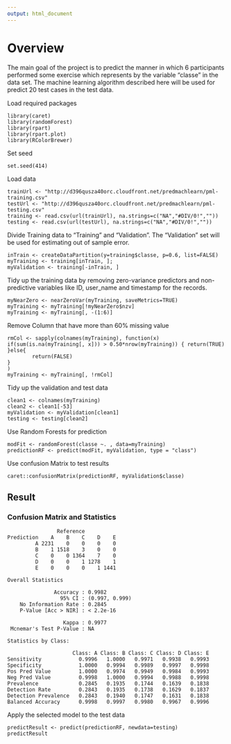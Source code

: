 ```yaml
---
output: html_document
---
```

# Overview
The main goal of the project is to predict the manner in which 6 participants performed some exercise which represents by the variable "classe" in the data set. The machine learning algorithm described here will be used for predict 20 test cases in the test data.

Load required packages
```
library(caret)
library(randomForest)
library(rpart)
library(rpart.plot)
library(RColorBrewer)
```

Set seed
```
set.seed(414)
```

Load data
```
trainUrl <- "http://d396qusza40orc.cloudfront.net/predmachlearn/pml-training.csv"
testUrl <- "http://d396qusza40orc.cloudfront.net/predmachlearn/pml-testing.csv"
training <- read.csv(url(trainUrl), na.strings=c("NA","#DIV/0!",""))
testing <- read.csv(url(testUrl), na.strings=c("NA","#DIV/0!",""))
```
Divide Training data to "Training" and "Validation". The "Validation" set will be used for estimating out of sample error.
```
inTrain <- createDataPartition(y=training$classe, p=0.6, list=FALSE)
myTraining <- training[inTrain, ]; 
myValidation <- training[-inTrain, ]
```
Tidy up the training data by removing zero-variance predictors and non-predictive variables like ID, user_name and timestamp for the records.
```
myNearZero <- nearZeroVar(myTraining, saveMetrics=TRUE)
myTraining <- myTraining[!myNearZero$nzv]
myTraining <- myTraining[, -(1:6)]
```

Remove Column that have more than 60% missing value
```
rmCol <- sapply(colnames(myTraining), function(x) if(sum(is.na(myTraining[, x])) > 0.50*nrow(myTraining)) { return(TRUE)
}else{
        return(FALSE)
}
)
myTraining <- myTraining[, !rmCol]
```

Tidy up the validation and test data
```
clean1 <- colnames(myTraining)
clean2 <- clean1[-53]
myValidation <- myValidation[clean1]
testing <- testing[clean2]
```

Use Random Forests for prediction
```
modFit <- randomForest(classe ~. , data=myTraining)
predictionRF <- predict(modFit, myValidation, type = "class")
```

Use confusion Matrix to test results
```
caret::confusionMatrix(predictionRF, myValidation$classe)
```

## Result
### Confusion Matrix and Statistics
```
                Reference
Prediction    A    B    C    D    E
         A 2231    0    0    0    0
         B    1 1518    3    0    0
         C    0    0 1364    7    0
         D    0    0    1 1278    1
         E    0    0    0    1 1441

Overall Statistics
                                        
               Accuracy : 0.9982        
                 95% CI : (0.997, 0.999)
    No Information Rate : 0.2845        
    P-Value [Acc > NIR] : < 2.2e-16     
                                        
                  Kappa : 0.9977        
 Mcnemar's Test P-Value : NA            

Statistics by Class:

                     Class: A Class: B Class: C Class: D Class: E
Sensitivity            0.9996   1.0000   0.9971   0.9938   0.9993
Specificity            1.0000   0.9994   0.9989   0.9997   0.9998
Pos Pred Value         1.0000   0.9974   0.9949   0.9984   0.9993
Neg Pred Value         0.9998   1.0000   0.9994   0.9988   0.9998
Prevalence             0.2845   0.1935   0.1744   0.1639   0.1838
Detection Rate         0.2843   0.1935   0.1738   0.1629   0.1837
Detection Prevalence   0.2843   0.1940   0.1747   0.1631   0.1838
Balanced Accuracy      0.9998   0.9997   0.9980   0.9967   0.9996
```

Apply the selected model to the test data
```
predictResult <- predict(predictionRF, newdata=testing)
predictResult
```
